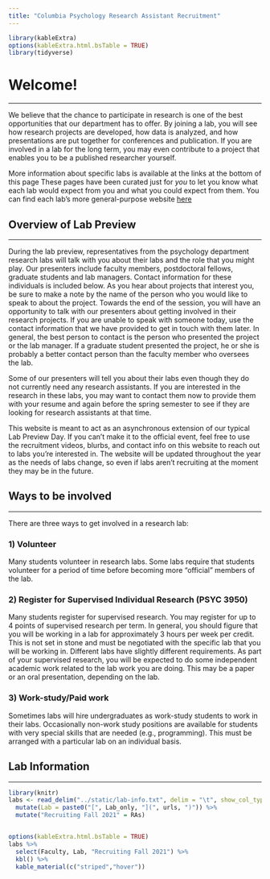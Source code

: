 ```yaml
---
title: "Columbia Psychology Research Assistant Recruitment"
---
```


```r
library(kableExtra)
options(kableExtra.html.bsTable = TRUE)
library(tidyverse)
```

# Welcome!

***

We believe that the chance to participate in research is one of the best opportunities that our department has to offer.  By joining a lab, you will see how research projects are developed, how data is analyzed, and how presentations are put together for conferences and publication.  If you are involved in a lab for the long term, you may even contribute to a project that enables you to be a published researcher yourself.  

More information about specific labs is available at the links at the bottom of this page These pages have been curated just for *you* to let you know what each lab would expect from you and what you could expect from them. You can find each lab's more general-purpose website [here](https://psychology.columbia.edu/content/lab-websites)

## Overview of Lab Preview

***
 
During the lab preview, representatives from the psychology department research labs will talk with you about their labs and the role that you might play.  Our presenters include faculty members, postdoctoral fellows, graduate students and lab managers.  Contact information for these individuals is included below.  As you hear about projects that interest you, be sure to make a note by the name of the person who you would like to speak to about the project.  Towards the end of the session, you will have an opportunity to talk with our presenters about getting involved in their research projects.  If you are unable to speak with someone today, use the contact information that we have provided to get in touch with them later.  In general, the best person to contact is the person who presented the project or the lab manager.  If a graduate student presented the project, he or she is probably a better contact person than the faculty member who oversees the lab.
 
Some of our presenters will tell you about their labs even though they do not currently need any research assistants.  If you are interested in the research in these labs, you may want to contact them now to provide them with your resume and again before the spring semester to see if they are looking for research assistants at that time.

This website is meant to act as an asynchronous extension of our typical Lab Preview Day. If you can't make it to the official event, feel free to use the recruitment videos, blurbs, and contact info on this website to reach out to labs you're interested in. The website will be updated throughout the year as the needs of labs change, so even if labs aren't recruiting at the moment they may be in the future.


## Ways to be involved

***
 
There are three ways to get involved in a research lab:
 
### 1) Volunteer
Many students volunteer in research labs.  Some labs require that students volunteer for a period of time before becoming more “official” members of the lab.
 
### 2) Register for Supervised Individual Research (PSYC 3950) 
Many students register for supervised research.  You may register for up to 4 points of supervised research per term.  In general, you should figure that you will be working in a lab for approximately 3 hours per week per credit.  This is not set in stone and must be negotiated with the specific lab that you will be working in.  Different labs have slightly different requirements.  As part of your supervised research, you will be expected to do some independent academic work related to the lab work you are doing.  This may be a paper or an oral presentation, depending on the lab.
 
### 3) Work-study/Paid work 
Sometimes labs will hire undergraduates as work-study students to work in their labs.  Occasionally non-work study positions are available for students with very special skills that are needed (e.g., programming).  This must be arranged with a particular lab on an individual basis.


## Lab Information

***

```r
library(knitr)
labs <- read_delim("../static/lab-info.txt", delim = "\t", show_col_types = FALSE) %>%
  mutate(Lab = paste0("[", Lab_only, "](", urls, ")")) %>%
  mutate("Recruiting Fall 2021" = RAs)


options(kableExtra.html.bsTable = TRUE)
labs %>%
  select(Faculty, Lab, "Recruiting Fall 2021") %>%
  kbl() %>%
  kable_material(c("striped","hover"))
```



